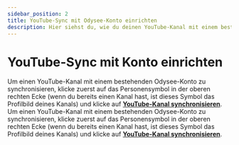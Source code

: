 ---
sidebar_position: 2
title: YouTube-Sync mit Odysee-Konto einrichten
description: Hier siehst du, wie du deinen YouTube-Kanal mit einem bestehenden Odysee-Konto synchronisieren kannst.
---

# YouTube-Sync mit Konto einrichten


<Tabs>
  <TabItem value="web" label="Web" default>
    Um einen YouTube-Kanal mit einem bestehenden Odysee-Konto zu synchronisieren, klicke zuerst auf das Personensymbol in der oberen rechten Ecke (wenn du bereits einen Kanal hast, ist dieses Symbol das Profilbild deines Kanals) und klicke auf <b><a href="https://odysee.com/$/channels">YouTube-Kanal synchronisieren</a></b>.
    <Image
      img="/img/de/homepage_profile_menu_open_arrow_to_youtube_sync_desktop_dark.png"
      class="dark-image"
    />
    <Image
      img="/img/de/homepage_profile_menu_open_arrow_to_youtube_sync_desktop_light.png"
      class="light-image"
    />
  </TabItem>
  <TabItem value="mobile" label="Mobile">
    Um einen YouTube-Kanal mit einem bestehenden Odysee-Konto zu synchronisieren, klicke zuerst auf das Personensymbol in der oberen rechten Ecke (wenn du bereits einen Kanal hast, ist dieses Symbol das Profilbild deines Kanals) und klicke auf <b><a href="https://odysee.com/$/channels">YouTube-Kanal synchronisieren</a></b>.
    <Image
      img="/img/de/homepage_profile_menu_open_arrow_to_youtube_sync_mobile_dark.png"
      class="dark-image"
    />
    <Image
      img="/img/de/homepage_profile_menu_open_arrow_to_youtube_sync_mobile_light.png"
      class="light-image"
    />
  </TabItem>
</Tabs>
